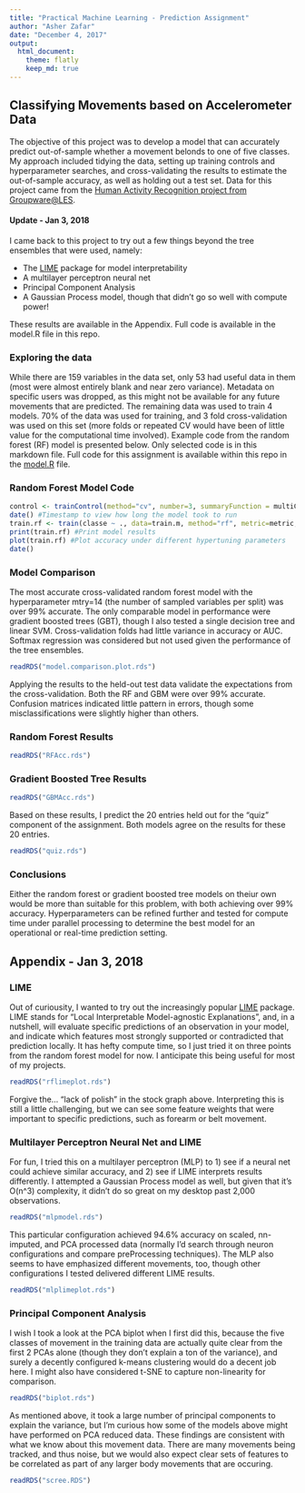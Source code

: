 ```yaml
---
title: "Practical Machine Learning - Prediction Assignment"
author: "Asher Zafar"
date: "December 4, 2017"
output: 
  html_document:
    theme: flatly
    keep_md: true
---
```


## Classifying Movements based on Accelerometer Data

The objective of this project was to develop a model that can accurately predict out-of-sample whether a movement belonds to one of five classes. My approach included tidying the data, setting up training controls and hyperparameter searches, and cross-validating the results to estimate the out-of-sample accuracy, as well as holding out a test set. Data for this project came from the [Human Activity Recognition project from Groupware@LES](http://groupware.les.inf.puc-rio.br/har). 

#### Update - Jan 3, 2018
I came back to this project to try out a few things beyond the tree ensembles that were used, namely:

* The [LIME](https://github.com/thomasp85/lime) package for model interpretability
* A multilayer perceptron neural net
* Principal Component Analysis
* A Gaussian Process model, though that didn't go so well with compute power!

These results are available in the Appendix. Full code is available in the model.R file in this repo.

### Exploring the data
While there are 159 variables in the data set, only 53 had useful data in them (most were almost entirely blank and near zero variance). Metadata on specific users was dropped, as this might not be available for any future movements that are predicted. The remaining data was used to train 4 models. 70% of the data was used for training, and 3 fold cross-validation was used on this set (more folds or repeated CV would have been of little value for the computational time involved). Example code from the random forest (RF) model is presented below. Only selected code is in this markdown file. Full code for this assignment is available within this repo in the [model.R](https://github.com/asherzafar/coursera-practical-machine-learning/blob/master/model.R) file.

### Random Forest Model Code
```r
control <- trainControl(method="cv", number=3, summaryFunction = multiClassSummary, classProbs = TRUE) #Set controls
date() #Timestamp to view how long the model took to run
train.rf <- train(classe ~ ., data=train.m, method="rf", metric=metric, trControl=control, tuneLength=5) #Run model with controls and hyperparameter search. Metric was set to "Accuracy"
print(train.rf) #Print model results
plot(train.rf) #Plot accuracy under different hypertuning parameters
date()
```

### Model Comparison

The most accurate cross-validated random forest model with the hyperparameter mtry=14 (the number of sampled variables per split) was over 99% accurate. The only comparable model in performance were gradient boosted trees (GBT), though I also tested a single decision tree and linear SVM. Cross-validation folds had little variance in accuracy or AUC. Softmax regression was considered but not used given the performance of the tree ensembles.

```r
readRDS("model.comparison.plot.rds")
```

Applying the results to the held-out test data validate the expectations from the cross-validation. Both the RF and GBM were over 99% accurate. Confusion matrices indicated little pattern in errors, though some misclassifications were slightly higher than others.

### Random Forest Results

```r
readRDS("RFAcc.rds")
```

### Gradient Boosted Tree Results

```r
readRDS("GBMAcc.rds")
```

Based on these results, I predict the 20 entries held out for the "quiz" component of the assignment. Both models agree on the results for these 20 entries.

```r
readRDS("quiz.rds")
```

### Conclusions

Either the random forest or gradient boosted tree models on theiur own would be more than suitable for this problem, with both achieving over 99% accuracy. Hyperparameters can be refined further and tested for compute time under parallel processing to determine the best model for an operational or real-time prediction setting.

## Appendix - Jan 3, 2018
### LIME
Out of curiousity, I wanted to try out the increasingly popular [LIME](https://github.com/thomasp85/lime) package. LIME stands for "Local Interpretable Model-agnostic Explanations", and, in a nutshell, will evaluate specific predictions of an observation in your model, and indicate which features most strongly supported or contradicted that prediction locally. It has hefty compute time, so I just tried it on three points from the random forest model for now. I anticipate this being useful for most of my projects.

```r
readRDS("rflimeplot.rds")
```

Forgive the... "lack of polish" in the stock graph above. Interpreting this is still a little challenging, but we can see some feature weights that were important to specific predictions, such as forearm or belt movement.

### Multilayer Perceptron Neural Net and LIME
For fun, I tried this on a multilayer perceptron (MLP) to 1) see if a neural net could achieve similar accuracy, and 2) see if LIME interprets results differently. I attempted a Gaussian Process model as well, but given that it's O(n^3) complexity, it didn't do so great on my desktop past 2,000 observations.

```r
readRDS("mlpmodel.rds")
```

This particular configuration achieved 94.6% accuracy on scaled, nn-imputed, and PCA processed data (normally I'd search through neuron configurations and compare preProcessing techniques). The MLP also seems to have emphasized different movements, too, though other configurations I tested delivered different LIME results.

```r
readRDS("mlplimeplot.rds")
```

### Principal Component Analysis
I wish I took a look at the PCA biplot when I first did this, because the five classes of movement in the training data are actually quite clear from the first 2 PCAs alone (though they don't explain a ton of the variance), and surely a decently configured k-means clustering would do a decent job here. I might also have considered t-SNE to capture non-linearity for comparison.

```r
readRDS("biplot.rds")
```

As mentioned above, it took a large number of principal components to explain the variance, but I'm curious how some of the models above might have performed on PCA reduced data. These findings are consistent with what we know about this movement data. There are many movements being tracked, and thus noise, but we would also expect clear sets of features to be correlated as part of any larger body movements that are occuring.

```r
readRDS("scree.RDS")
```
